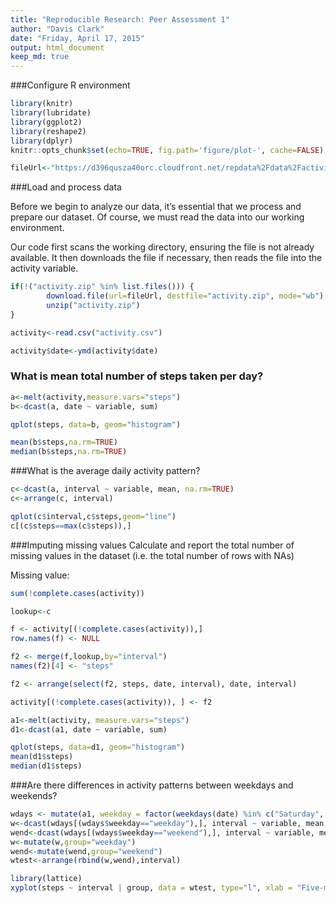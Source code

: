 ```yaml
---
title: "Reproducible Research: Peer Assessment 1"
author: "Davis Clark"
date: "Friday, April 17, 2015"
output: html_document
keep_md: true
---
```

###Configure R environment  
```r
library(knitr)
library(lubridate)
library(ggplot2)
library(reshape2)
library(dplyr)
knitr::opts_chunk$set(echo=TRUE, fig.path='figure/plot-', cache=FALSE)

fileUrl<-"https://d396qusza40orc.cloudfront.net/repdata%2Fdata%2Factivity.zip"
```

###Load and process data

Before we begin to analyze our data, it's essential that we process and prepare our dataset. Of course, we must read the data into our working environment.

Our code first scans the working directory, ensuring the file is not already
available. It then downloads the file if necessary, then reads the file into 
the activity variable.

```r
if(!("activity.zip" %in% list.files())) {
        download.file(url=fileUrl, destfile="activity.zip", mode="wb")
        unzip("activity.zip")
}

activity<-read.csv("activity.csv")
```


```r
activity$date<-ymd(activity$date)
```


### What is mean total number of steps taken per day?

```r
a<-melt(activity,measure.vars="steps")
b<-dcast(a, date ~ variable, sum)
```


```r
qplot(steps, data=b, geom="histogram")
```

```r
mean(b$steps,na.rm=TRUE)
median(b$steps,na.rm=TRUE)
```

###What is the average daily activity pattern?

```r
c<-dcast(a, interval ~ variable, mean, na.rm=TRUE)
c<-arrange(c, interval)
```

```r
qplot(c$interval,c$steps,geom="line")
c[(c$steps==max(c$steps)),]
```

###Imputing missing values
Calculate and report the total number of missing values in the dataset (i.e. the total number of rows with NAs)

Missing value:
```r
sum(!complete.cases(activity))
```

```r
lookup<-c

f <- activity[(!complete.cases(activity)),]
row.names(f) <- NULL

f2 <- merge(f,lookup,by="interval")
names(f2)[4] <- "steps"

f2 <- arrange(select(f2, steps, date, interval), date, interval)

activity[(!complete.cases(activity)), ] <- f2
```

```r
a1<-melt(activity, measure.vars="steps")
d1<-dcast(a1, date ~ variable, sum)
```

```r
qplot(steps, data=d1, geom="histogram")
mean(d1$steps)
median(d1$steps)
```

###Are there differences in activity patterns between weekdays and weekends?

```r
wdays <- mutate(a1, weekday = factor(weekdays(date) %in% c("Saturday", "Sunday"), labels=c("weekday", "weekend")))
w<-dcast(wdays[(wdays$weekday=="weekday"),], interval ~ variable, mean, na.rm=TRUE)
wend<-dcast(wdays[(wdays$weekday=="weekend"),], interval ~ variable, mean, na.rm=TRUE)
w<-mutate(w,group="weekday")
wend<-mutate(wend,group="weekend")
wtest<-arrange(rbind(w,wend),interval)
```

```r
library(lattice)
xyplot(steps ~ interval | group, data = wtest, type="l", xlab = "Five-minute Intervals", aspect=0.75, layout=c(2,1))

```










